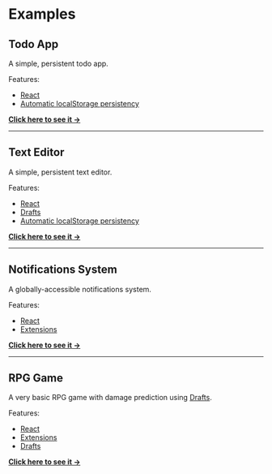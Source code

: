 # Examples

## Todo App

A simple, persistent todo app.

Features:

- [React](https://reactjs.org/)
- [Automatic localStorage persistency](/advanced/local-storage)

**[Click here to see it &rarr;](/examples/todo)**

---

## Text Editor

A simple, persistent text editor.

Features:

- [React](https://reactjs.org/)
- [Drafts](/getting-started/drafts)
- [Automatic localStorage persistency](/advanced/local-storage)

**[Click here to see it &rarr;](/examples/text-editor)**

---

## Notifications System

A globally-accessible notifications system.

Features:

- [React](https://reactjs.org/)
- [Extensions](/advanced/extensions)

**[Click here to see it &rarr;](/examples/notifications-system)**

---

## RPG Game

A very basic RPG game with damage prediction using [Drafts](/getting-started/drafts).

Features:

- [React](https://reactjs.org/)
- [Extensions](/advanced/extensions)
- [Drafts](/getting-started/drafts)

**[Click here to see it &rarr;](/examples/rpg-game)**
